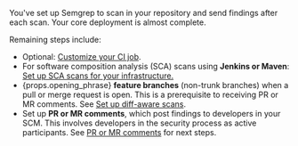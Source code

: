 You've set up Semgrep to scan in your repository and send findings after each scan. Your core deployment is almost complete.

Remaining steps include:

- Optional: [<i class="fa-regular fa-file-lines"></i> Customize your CI job](/deployment/customize-ci-jobs).
- For software composition analysis (SCA) scans using **Jenkins or Maven**: [<i class="fa-regular fa-file-lines"></i> Set up SCA scans for your infrastructure.](/semgrep-supply-chain/setup-infrastructure/)
- <span>{props.opening_phrase}</span> <strong>feature branches</strong> (non-trunk branches) when a pull or merge request is open. This is a prerequisite to receiving PR or MR comments. See <a href="/deployment/customize-ci-jobs/#set-up-diff-aware-scans">Set up diff-aware scans</a>.
- Set up **PR or MR comments**, which post findings to developers in your SCM. This involves developers in the security process as active participants. See [<i class="fa-regular fa-file-lines"></i> PR or MR comments](/category/pr-or-mr-comments/) for next steps.
